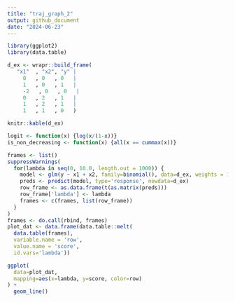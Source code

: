 ```yaml
---
title: "traj_graph_2"
output: github_document
date: "2024-06-23"
---
```


```r
library(ggplot2)
library(data.table)
```


```r
d_ex <- wrapr::build_frame(
   "x1"  , "x2", "y" |
     0   , 0   , 0   |
     1   , 0   , 1   |
     -2   , 0   , 0   |
     0   , 2   , 1   |
     1   , 2   , 1   |
     1   , 1   , 0   )

knitr::kable(d_ex)
```

```r
logit <- function(x) {log(x/(1-x))}
is_non_decreasing <- function(x) {all(x == cummax(x))}
```

```r
frames <- list()
suppressWarnings(
  for(lambda in seq(0, 10.0, length.out = 1000)) {
    model <- glm(y ~ x1 + x2, family=binomial(), data=d_ex, weights = 1 + lambda * d_ex$y)
    preds <- predict(model, type='response', newdata=d_ex)
    row_frame <- as.data.frame(t(as.matrix(preds)))
    row_frame['lambda'] <- lambda
    frames <- c(frames, list(row_frame))
  }
)
frames <- do.call(rbind, frames)
plot_dat <- data.frame(data.table::melt(
  data.table(frames), 
  variable.name = 'row',
  value.name = 'score',
  id.vars='lambda'))
```



```r
ggplot(
  data=plot_dat,
  mapping=aes(x=lambda, y=score, color=row)
) +
  geom_line()
```

